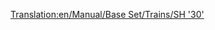 [[Translation:en/Manual/Base Set/Trains/SH '30']]
{{en/Notices/Incomplete}}

{{en/Manual/Base Set/Trains/Trains|Cost=?
|Speed=?
|Weight=?
|Power=?
|Annual=?
|Designed=?
|Lifespan=?
|Capacity=?
|Description=No description has been written for this train yet. If you know something about this train, feel free to edit this page and add it!
|Real-life=The SH "30" was really the BR Class "86", an electric locomotive capable of speeds of up to 100mph. Primarily designed to pull expresses up and down the West Coast Mail Line in Britain.  Like the Metro-Cammell DMU these machines date from the early 1960's and the original West Coast Line Electrification scheme. Incredibly, some are still used today to pull the occasional train on the West Coast Line, and used more so in East Anglia.
}}